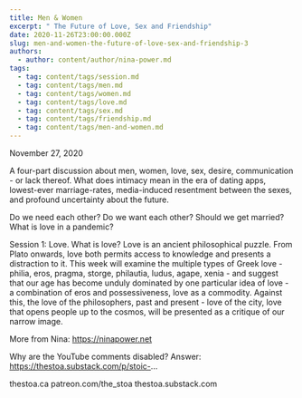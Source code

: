```yaml
---
title: Men & Women
excerpt: " The Future of Love, Sex and Friendship"
date: 2020-11-26T23:00:00.000Z
slug: men-and-women-the-future-of-love-sex-and-friendship-3
authors:
  - author: content/author/nina-power.md
tags:
  - tag: content/tags/session.md
  - tag: content/tags/men.md
  - tag: content/tags/women.md
  - tag: content/tags/love.md
  - tag: content/tags/sex.md
  - tag: content/tags/friendship.md
  - tag: content/tags/men-and-women.md
---
```


November 27, 2020

A four-part discussion about men, women, love, sex, desire, communication - or lack thereof. What does intimacy mean in the era of dating apps, lowest-ever marriage-rates, media-induced resentment between the sexes, and profound uncertainty about the future.

Do we need each other? Do we want each other? Should we get married? What is love in a pandemic?

Session 1: Love. What is love? Love is an ancient philosophical puzzle. From Plato onwards, love both permits access to knowledge and presents a distraction to it. This week will examine the multiple types of Greek love - philia, eros, pragma, storge, philautia, ludus, agape, xenia - and suggest that our age has become unduly dominated by one particular idea of love - a combination of eros and possessiveness, love as a commodity. Against this, the love of the philosophers, past and present - love of the city, love that opens people up to the cosmos, will be presented as a critique of our narrow image. 

More from Nina: https://ninapower.net

Why are the YouTube comments disabled? Answer: https://thestoa.substack.com/p/stoic-...

thestoa.ca
patreon.com/the_stoa
thestoa.substack.com
